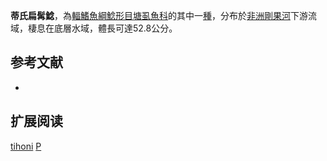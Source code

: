 {{Speciesbox
| name = 蒂氏扁髯鯰
| image = 
| image_width = 260px
| image_caption = 
| status = LC
| status_system = IUCN3.1
| genus = Platyallabes
| species = tihoni
| authority = [[Poll|Poll]], 1944
| synonyms = *''Gymnallabes tihoni,Poll, 1944''
}}

'''蒂氏扁髯鯰'''，為[[輻鰭魚綱|輻鰭魚綱]][[鯰形目|鯰形目]][[塘虱魚科|塘虱魚科]]的其中一[[種|種]]，分布於[[非洲|非洲]][[剛果河|剛果河]]下游流域，棲息在底層水域，體長可達52.8公分。
==参考文献==
*{{FishBase_species|genus=Platyallabes|species=tihoni|year=2012|month=3}}
== 扩展阅读 ==
{{refbegin}}
{{wikispecies-inline|Platyallabes tihoni|蒂氏扁髯鯰}}
{{refend}}
{{Taxonbar|from=Q1934258}}

[[Category:扁髯鯰屬|tihoni]]
[[Category:1944年描述的魚類|P]]
